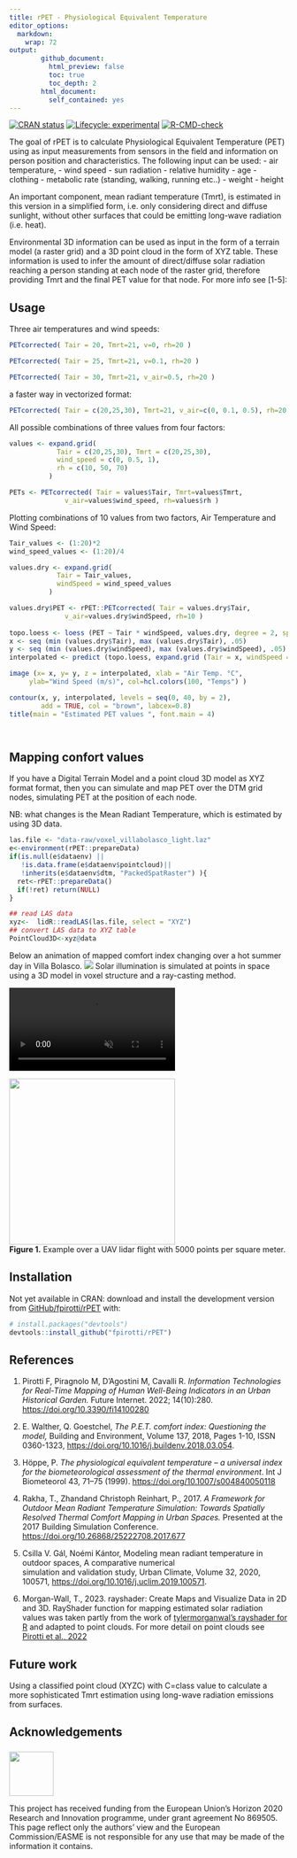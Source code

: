 ```yaml
---
title: rPET - Physiological Equivalent Temperature
editor_options: 
  markdown: 
    wrap: 72
output: 
        github_document: 
          html_preview: false
          toc: true
          toc_depth: 2
        html_document: 
          self_contained: yes
---
```


```{=html}
<style>
euimg { 
  float:left; 
  box-shadow: 0px 0px 50px #888888;  
}

euimgdiv {
  font-size: smaller;
}
</style>
```
<!-- README.md is generated from README.Rmd. Please edit that file -->

<!-- badges: start -->

[![CRAN
status](https://www.r-pkg.org/badges/version/rPET)](https://CRAN.R-project.org/package=rPET)
[![Lifecycle:
experimental](https://img.shields.io/badge/lifecycle-experimental-orange.svg)](https://lifecycle.r-lib.org/articles/stages.html#experimental)
[![R-CMD-check](https://github.com/fpirotti/rPET/workflows/R-CMD-check/badge.svg)](https://github.com/fpirotti/rPET/actions)

<!-- badges: end -->

The goal of rPET is to calculate Physiological Equivalent Temperature
(PET) using as input measurements from sensors in the field and
information on person position and characteristics. The following input
can be used: - air temperature, - wind speed - sun radiation - relative
humidity - age - clothing - metabolic rate (standing, walking, running
etc..) - weight - height

An important component, mean radiant temperature (Tmrt), is estimated in
this version in a simplified form, i.e. only considering direct and
diffuse sunlight, without other surfaces that could be emitting
long-wave radiation (i.e. heat).

Environmental 3D information can be used as input in the form of a
terrain model (a raster grid) and a 3D point cloud in the form of XYZ
table. These information is used to infer the amount of direct/diffuse
solar radiation reaching a person standing at each node of the raster
grid, therefore providing Tmrt and the final PET value for that node.
For more info see [1-5]:

## Usage

Three air temperatures and wind speeds:

```r
PETcorrected( Tair = 20, Tmrt=21, v=0, rh=20 )

PETcorrected( Tair = 25, Tmrt=21, v=0.1, rh=20 )

PETcorrected( Tair = 30, Tmrt=21, v_air=0.5, rh=20 )

```

a faster way in vectorized format:

```r
PETcorrected( Tair = c(20,25,30), Tmrt=21, v_air=c(0, 0.1, 0.5), rh=20 )
```

All possible combinations of three values from four factors:

```r

values <- expand.grid(
            Tair = c(20,25,30), Tmrt = c(20,25,30),
            wind_speed = c(0, 0.5, 1),
            rh = c(10, 50, 70)
          )

PETs <- PETcorrected( Tair = values$Tair, Tmrt=values$Tmrt, 
              v_air=values$wind_speed, rh=values$rh )
```

Plotting combinations of 10 values from two factors, Air Temperature and
Wind Speed:

```r
Tair_values <- (1:20)*2
wind_speed_values <- (1:20)/4

values.dry <- expand.grid(
            Tair = Tair_values,  
            windSpeed = wind_speed_values
          )

values.dry$PET <- rPET::PETcorrected( Tair = values.dry$Tair,  
              v_air=values.dry$windSpeed, rh=10 )
 
topo.loess <- loess (PET ~ Tair * windSpeed, values.dry, degree = 2, span = 0.2)
x <- seq (min (values.dry$Tair), max (values.dry$Tair), .05)
y <- seq (min (values.dry$windSpeed), max (values.dry$windSpeed), .05)
interpolated <- predict (topo.loess, expand.grid (Tair = x, windSpeed = y))

image (x= x, y= y, z = interpolated, xlab = "Air Temp. °C", 
     ylab="Wind Speed (m/s)", col=hcl.colors(100, "Temps") )

contour(x, y, interpolated, levels = seq(0, 40, by = 2),
        add = TRUE, col = "brown", labcex=0.8)
title(main = "Estimated PET values ", font.main = 4)




```

## Mapping confort values

If you have a Digital Terrain Model and a point cloud 3D model as XYZ format
format, then you can simulate and map PET over the DTM grid nodes,
simulating PET at the position of each node.

NB: what changes is the Mean Radiant Temperature, which is estimated by 
using 3D data.

```r
las.file <- "data-raw/voxel_villabolasco_light.laz"
e<-environment(rPET::prepareData)
if(is.null(e$dataenv) ||
   !is.data.frame(e$dataenv$pointcloud)||
   !inherits(e$dataenv$dtm, "PackedSpatRaster") ){
  ret<-rPET::prepareData()
  if(!ret) return(NULL)
}

## read LAS data
xyz<-  lidR::readLAS(las.file, select = "XYZ")
## convert LAS data to XYZ table
PointCloud3D<-xyz@data
```

<label>Below an animation of mapped comfort index changing over a hot
summer day in Villa Bolasco. <img src="man/figures/gif_filePMV.gif"/>
Solar illumination is simulated at points in space using a 3D model in
voxel structure and a ray-casting method.

<video src="https://user-images.githubusercontent.com/1391292/181439231-4d9c09ff-c552-499a-8d95-6ea988079e55.mp4" data-canonical-src="https://user-images.githubusercontent.com/1391292/181439231-4d9c09ff-c552-499a-8d95-6ea988079e55.mp4?width=354&amp;height=488" controls="controls" muted="muted" autoplay style="max-height:640px;">

</video>

<img src="man/figures/readme1.png" style="width:300px; max-width: 400px !important;"/>
<br>**Figure 1.** Example over a UAV lidar flight with 5000 points per
square meter.

## Installation

````{=html}
<!-- **NOT YET AVAILABLE ON CRAN** You can install the released version of
rPET from [CRAN](https://CRAN.R-project.org) with:

``` r
install.packages("rPET")
```
 -->
````

Not yet available in CRAN: download and install the development version
from [GitHub/fpirotti/rPET](https://github.com/fpirotti/rPET) with:

``` r
# install.packages("devtools")
devtools::install_github("fpirotti/rPET")
```

## References

1.  Pirotti F, Piragnolo M, D'Agostini M, Cavalli R. *Information
    Technologies for Real-Time Mapping of Human Well-Being Indicators in
    an Urban Historical Garden.* Future Internet. 2022; 14(10):280.
    <https://doi.org/10.3390/fi14100280>

2.  E. Walther, Q. Goestchel, *The P.E.T. comfort index: Questioning the
    model,* Building and Environment, Volume 137, 2018, Pages 1-10, ISSN
    0360-1323, <https://doi.org/10.1016/j.buildenv.2018.03.054>.

3.  Höppe, P. *The physiological equivalent temperature -- a universal
    index for the biometeorological assessment of the thermal
    environment*. Int J Biometeorol 43, 71--75 (1999).
    <https://doi.org/10.1007/s004840050118>

4.  Rakha, T., Zhandand Christoph Reinhart, P., 2017. *A Framework for
    Outdoor Mean Radiant Temperature Simulation: Towards Spatially
    Resolved Thermal Comfort Mapping in Urban Spaces.* Presented at the
    2017 Building Simulation Conference.
    <https://doi.org/10.26868/25222708.2017.677>

5.  Csilla V. Gál, Noémi Kántor, Modeling mean radiant temperature in
    outdoor spaces, A comparative numerical\
    simulation and validation study, Urban Climate, Volume 32, 2020,
    100571, <https://doi.org/10.1016/j.uclim.2019.100571>.

6.  Morgan-Wall, T., 2023. rayshader: Create Maps and Visualize Data in
    2D and 3D. RayShader function for mapping estimated solar radiation
    values was taken partly from the work of [tylermorganwal's rayshader
    for
    R](https://github.com/tylermorganwall/rayshader){target="_blank"}
    and adapted to point clouds. For more detail on point clouds see
    [Pirotti et al., 2022](https://doi.org/10.3390/fi14100280)


## Future work

Using a classified point cloud (XYZC) with C=class value to calculate a more 
sophisticated Tmrt estimation using long-wave radiation emissions from surfaces.


## Acknowledgements

<img id=euimg src="https://www.varcities.eu/wp-content/uploads/2020/11/eu-flag.jpg" width="80" style="margin-top:5px !important;"/>
<div  id=euimgdiv>
This project has received funding from the European Union's Horizon 2020
Research and Innovation programme, under grant agreement No 869505.
<br>This page reflect only the authors' view and the European
Commission/EASME is not responsible for any use that may be made of the
information it contains.
</div> 

 
